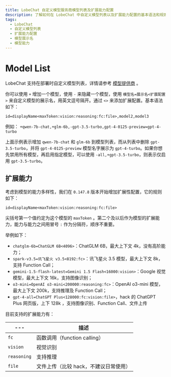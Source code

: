 ```yaml
---
title: LobeChat 自定义模型服务商模型列表及扩展能力配置
description: 了解如何在 LobeChat 中自定义模型列表以及扩展能力配置的基本语法和规则。
tags:
  - LobeChat
  - 自定义模型列表
  - 扩展能力配置
  - 模型展示名
  - 模型能力
---
```


# Model List

LobeChat 支持在部署时自定义模型列表，详情请参考 [模型提供商](/zh/docs/self-hosting/environment-variables/model-provider) 。

你可以使用 `+` 增加一个模型，使用 `-` 来隐藏一个模型，使用 `模型名=展示名<扩展配置>` 来自定义模型的展示名，用英文逗号隔开。通过 `<>` 来添加扩展配置。基本语法如下：

```text
id=displayName<maxToken:vision:reasoning:fc:file>,model2,model3
```

例如： `+qwen-7b-chat,+glm-6b,-gpt-3.5-turbo,gpt-4-0125-preview=gpt-4-turbo`

上面示例表示增加 `qwen-7b-chat` 和 `glm-6b` 到模型列表，而从列表中删除 `gpt-3.5-turbo`，并将 `gpt-4-0125-preview` 模型名字展示为 `gpt-4-turbo`。如果你想先禁用所有模型，再启用指定模型，可以使用 `-all,+gpt-3.5-turbo`，则表示仅启用 `gpt-3.5-turbo`。

## 扩展能力

考虑到模型的能力多样性，我们在 `0.147.8` 版本开始增加扩展性配置，它的规则如下：

```shell
id=displayName<maxToken:vision:reasoning:fc:file>
```

尖括号第一个值约定为这个模型的 `maxToken` 。第二个及以后作为模型的扩展能力，能力与能力之间用冒号 `:` 作为分隔符，顺序不重要。

举例如下：

- `chatglm-6b=ChatGLM 6B<4096>`：ChatGLM 6B，最大上下文 4k，没有高阶能力；
- `spark-v3.5=讯飞星火 v3.5<8192:fc>`：讯飞星火 3.5 模型，最大上下文 8k，支持 Function Call；
- `gemini-1.5-flash-latest=Gemini 1.5 Flash<16000:vision>`：Google 视觉模型，最大上下文 16k，支持图像识别；
- `o3-mini=OpenAI o3-mini<200000:reasoning:fc>`：OpenAI o3-mini 模型，最大上下文 200k，支持推理及 Function Call；
- `gpt-4-all=ChatGPT Plus<128000:fc:vision:file>`，hack 的 ChatGPT Plus 网页版，上下 128k ，支持图像识别、Function Call、文件上传

目前支持的扩展能力有：

| ---         | 描述                                  |
| ----------- | ------------------------------------- |
| `fc`        | 函数调用（function calling）          |
| `vision`    | 视觉识别                              |
| `reasoning` | 支持推理                              |
| `file`      | 文件上传（比较 hack，不建议日常使用） |
